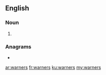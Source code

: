 ==English==

===Noun===
{{head|en|noun plural form}}

# {{plural of|warner|lang=en}}

===Anagrams===
* {{l|en|warrens}}

[[ar:warners]]
[[fr:warners]]
[[ku:warners]]
[[my:warners]]
